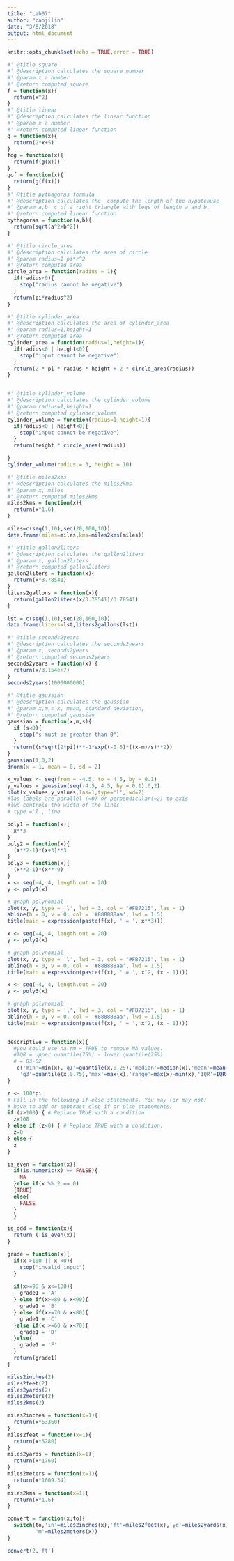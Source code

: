 ```yaml
---
title: "Lab07"
author: "caojilin"
date: "3/8/2018"
output: html_document
---
```


```r
knitr::opts_chunk$set(echo = TRUE,error = TRUE)
```

```r
#' @title square
#' @description calculates the square number
#' @param x a number
#' @return computed square
f = function(x){
  return(x^2)
}
#' @title linear
#' @description calculates the linear function
#' @param x a number
#' @return computed linear function
g = function(x){
  return(2*x+5)
}
fog = function(x){
  return(f(g(x)))
}
gof = function(x){
  return(g(f(x)))
}
#' @title pythagoras formula
#' @description calculates the  compute the length of the hypotenuse
#' @param a,b  c of a right triangle with legs of length a and b.
#' @return computed linear function
pythagoras = function(a,b){
  return(sqrt(a^2+b^2))
}

#' @title circle_area
#' @description calculates the area of circle
#' @param radius=1 pi*r^2
#' @return computed area
circle_area = function(radius = 1){
  if(radius<0){
    stop("radius cannot be negative")
  }
  return(pi*radius^2)
}

#' @title cylinder_area
#' @description calculates the area of cylinder_area
#' @param radius=1,height=1
#' @return computed area
cylinder_area = function(radius=1,height=1){
  if(radius<0 | height<0){
    stop("input cannot be negative")
  }
  return(2 * pi * radius * height + 2 * circle_area(radius))
}


#' @title cylinder_volume
#' @description calculates the cylinder_volume
#' @param radius=1,height=1
#' @return computed cylinder_volume
cylinder_volume = function(radius=1,height=1){
  if(radius<0 | height<0){
    stop("input cannot be negative")
  }
  return(height * circle_area(radius))

}
cylinder_volume(radius = 3, height = 10)

#' @title miles2kms
#' @description calculates the miles2kms
#' @param x, miles
#' @return computed miles2kms
miles2kms = function(x){
  return(x*1.6)
}

miles=c(seq(1,10),seq(20,100,10))
data.frame(miles=miles,kms=miles2kms(miles))

#' @title gallon2liters
#' @description calculates the gallon2liters
#' @param x, gallon2liters
#' @return computed gallon2liters
gallon2liters = function(x){
  return(x*3.78541)
}
liters2gallons = function(x){
  return(gallon2liters(x/3.78541)/3.78541)
}

lst = c(seq(1,10),seq(20,100,10))
data.frame(liters=lst,liters2gallons(lst))

#' @title seconds2years
#' @description calculates the seconds2years
#' @param x, seconds2years
#' @return computed seconds2years
seconds2years = function(x) {
  return(x/3.154e+7)
}
seconds2years(1000000000)

#' @title gaussian
#' @description calculates the gaussian
#' @param x,m,s x, mean, standard deviation,
#' @return computed gaussian
gaussian = function(x,m,s){
  if (s<0){
    stop("s must be greater than 0")
  }
  return((s*sqrt(2*pi))**-1*exp((-0.5)*((x-m)/s)**2))
}
gaussian(1,0,2)
dnorm(x = 1, mean = 0, sd = 2)

x_values <- seq(from = -4.5, to = 4.5, by = 0.1)
y_values = gaussian(seq(-4.5, 4.5, by = 0.1),0,2)
plot(x_values,y_values,las=1,type='l',lwd=2)
#las labels are parallel (=0) or perpendicular(=2) to axis
#lwd controls the width of the lines
# type ='l', line

poly1 = function(x){
  x**3
}
poly2 = function(x){
  (x**2-1)*(x+3)**3
}
poly3 = function(x){
  (x**2-1)*(x**-9)
}
x <- seq(-4, 4, length.out = 20)
y <- poly1(x)

# graph polynomial
plot(x, y, type = 'l', lwd = 3, col = "#FB7215", las = 1)
abline(h = 0, v = 0, col = '#888888aa', lwd = 1.5)
title(main = expression(paste(f(x), ' = ', x**3)))

x <- seq(-4, 4, length.out = 20)
y <- poly2(x)

# graph polynomial
plot(x, y, type = 'l', lwd = 3, col = "#FB7215", las = 1)
abline(h = 0, v = 0, col = '#888888aa', lwd = 1.5)
title(main = expression(paste(f(x), ' = ', x^2, (x - 1))))

x <- seq(-4, 4, length.out = 20)
y <- poly3(x)

# graph polynomial
plot(x, y, type = 'l', lwd = 3, col = "#FB7215", las = 1)
abline(h = 0, v = 0, col = '#888888aa', lwd = 1.5)
title(main = expression(paste(f(x), ' = ', x^2, (x - 1))))


descriptive = function(x){
  #you could use na.rm = TRUE to remove NA values.
  #IQR = upper quantile(75%) - lower quantile(25%)
  # = Q3-Q2
   c('min'=min(x),'q1'=quantile(x,0.25),'median'=median(x),'mean'=mean(x),
    'q3'=quantile(x,0.75),'max'=max(x),'range'=max(x)-min(x),'IQR'=IQR(x),'sd'=sd(x))
}

z <- 100*pi
# Fill in the following if-else statements. You may (or may not) 
# have to add or subtract else if or else statements.
if (z>100) { # Replace TRUE with a condition.
  z=100
} else if (z<0) { # Replace TRUE with a condition.
  z=0
} else {
  z
}

is_even = function(x){
  if(is.numeric(x) == FALSE){
    NA
  }else if(x %% 2 == 0)
  {TRUE}
  else{
    FALSE 
  }
  }

is_odd = function(x){
  return (!is_even(x))
}

grade = function(x){
  if(x >100 || x <0){
    stop("invalid input")
  }
  
  if(x>=90 & x<=100){
    grade1 = 'A'
  } else if(x>=80 & x<90){
    grade1 = 'B'
  } else if(x>=70 & x<80){
    grade1 = 'C'
  }else if(x >=60 & x<70){
    grade1 = 'D'
  }else{
    grade1 = 'F'
  }
  return(grade1)
}

miles2inches(2)
miles2feet(2)
miles2yards(2)
miles2meters(2)
miles2kms(2)

miles2inches = function(x=1){
  return(x*63360)
}
miles2feet = function(x=1){
  return(x*5280)
}
miles2yards = function(x=1){
  return(x*1760)
}
miles2meters = function(x=1){
  return(x*1609.34)
}
miles2kms = function(x=1){
  return(x*1.6)
}

convert = function(x,to){
  switch(to,'in'=miles2inches(x),'ft'=miles2feet(x),'yd'=miles2yards(x),'km'=miles2kms(x),
         'm'=miles2meters(x))
}

convert(2,'ft')

```